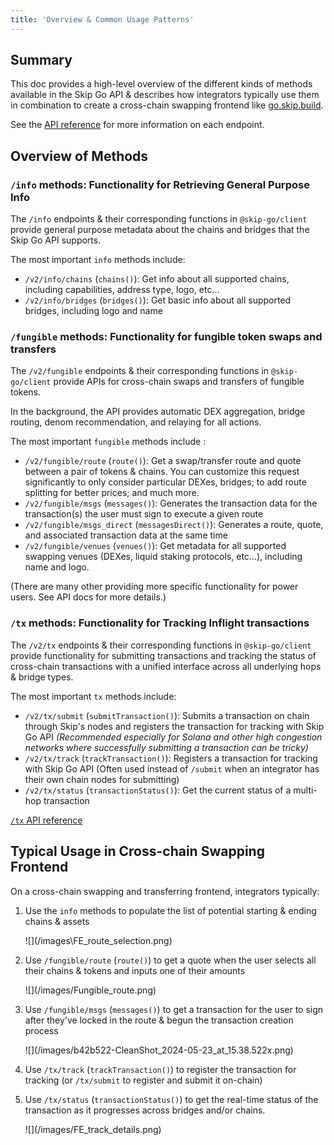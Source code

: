 ```yaml
---
title: 'Overview & Common Usage Patterns'
---
```


## Summary

This doc provides a high-level overview of the different kinds of methods available in the Skip Go API & describes how integrators typically use them in combination to create a cross-chain swapping frontend like [go.skip.build](https://go.skip.build).

See the [API reference](/api-reference/prod) for more information on each endpoint.
## Overview of Methods

### `/info` methods: Functionality for Retrieving General Purpose Info

The `/info` endpoints & their corresponding functions in `@skip-go/client` provide general purpose metadata about the chains and bridges that the Skip Go API supports.

The most important `info` methods include:

- `/v2/info/chains` (`chains()`): Get info about all supported chains, including capabilities, address type, logo, etc...
- `/v2/info/bridges` (`bridges()`): Get basic info about all supported bridges, including logo and name


### `/fungible` methods: Functionality for fungible token swaps and transfers

The `/v2/fungible` endpoints & their corresponding functions in `@skip-go/client` provide APIs for cross-chain swaps and transfers of fungible tokens.

In the background, the API provides automatic DEX aggregation, bridge routing, denom recommendation, and relaying for all actions.

The most important `fungible` methods include :

- `/v2/fungible/route` (`route()`): Get a swap/transfer route and quote between a pair of tokens & chains. You can customize this request significantly to only consider particular DEXes, bridges; to add route splitting for better prices; and much more.
- `/v2/fungible/msgs` (`messages()`): Generates the transaction data for the transaction(s) the user must sign to execute a given route
- `/v2/fungible/msgs_direct` (`messagesDirect()`): Generates a route, quote, and associated transaction data at the same time
- `/v2/fungible/venues` (`venues()`): Get metadata for all supported swapping venues (DEXes, liquid staking protocols, etc...), including name and logo.

(There are many other providing more specific functionality for power users. See API docs for more details.)

### `/tx` methods: Functionality for Tracking Inflight transactions

The `/v2/tx` endpoints & their corresponding functions in `@skip-go/client` provide functionality for submitting transactions and tracking the status of cross-chain transactions with a unified interface across all underlying hops & bridge types.

The most important `tx` methods include:

- `/v2/tx/submit` (`submitTransaction()`): Submits a transaction on chain through Skip's nodes and registers the transaction for tracking with Skip Go API _(Recommended especially for Solana and other high congestion networks where successfully submitting a transaction can be tricky)_
- `/v2/tx/track` (`trackTransaction()`): Registers a transaction for tracking with Skip Go API (Often used instead of `/submit` when an integrator has their own chain nodes for submitting)
- `/v2/tx/status` (`transactionStatus()`): Get the current status of a multi-hop transaction

[`/tx` API reference](https://docs.skip.build/go/api-reference/prod/transaction/post-v2txsubmit)

## Typical Usage in Cross-chain Swapping Frontend

On a cross-chain swapping and transferring frontend, integrators typically:

1. Use the `info` methods to populate the list of potential starting & ending chains & assets

   <Frame>![](/images\FE_route_selection.png)</Frame>

2. Use `/fungible/route` (`route()`) to get a quote when the user selects all their chains & tokens and inputs one of their amounts

   <Frame>![](/images/Fungible_route.png)</Frame>

3. Use `/fungible/msgs` (`messages()`) to get a transaction for the user to sign after they've locked in the route & begun the transaction creation process

   <Frame>![](/images/b42b522-CleanShot_2024-05-23_at_15.38.522x.png)</Frame>

4. Use `/tx/track` (`trackTransaction()`) to register the transaction for tracking (or `/tx/submit` to register and submit it on-chain)

5. Use `/tx/status` (`transactionStatus()`) to get the real-time status of the transaction as it progresses across bridges and/or chains.
   <Frame>![](/images/FE_track_details.png)</Frame>
